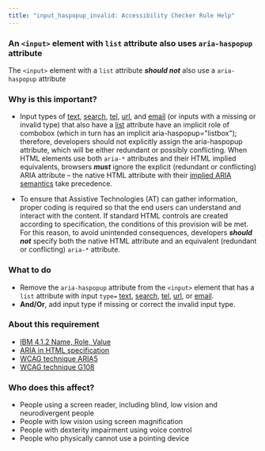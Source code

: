 ```yaml
---
title: "input_haspopup_invalid: Accessibility Checker Rule Help"
---
```


<div className="toolHelp">
<Row>
<Column colLg={16} colMd={8} colSm={4} className="toolHead">

### An `<input>` element with `list` attribute also uses `aria-haspopup` attribute

<div id="locLevel"></div>

The `<input>` element with a `list` attribute **_should not_** also use a `aria-haspopup` attribute

</Column>
</Row>
<Row>
<Column colLg={11} colMd={5} colSm={4} className="toolMain">

### Why is this important?

* Input types of [text](https://html.spec.whatwg.org/multipage/input.html#text-(type=text)-state-and-search-state-(type=search)), [search](https://html.spec.whatwg.org/multipage/input.html#text-(type=text)-state-and-search-state-(type=search)), [tel](https://html.spec.whatwg.org/multipage/input.html#telephone-state-(type=tel)), [url](https://html.spec.whatwg.org/multipage/input.html#url-state-(type=url)), and [email](https://html.spec.whatwg.org/multipage/input.html#e-mail-state-(type=email)) (or inputs with a missing or invalid type) that also have a [list](https://html.spec.whatwg.org/multipage/input.html#attr-input-list) attribute have an implicit role of combobox (which in turn has an implicit aria-haspopup="listbox");
therefore, developers should not explicitly assign the aria-haspopup attribute, which will be either redundant or possibly conflicting.
When HTML elements use both `aria-*` attributes and their HTML implied equivalents, browsers **_must_** ignore the explicit (redundant or conflicting) ARIA attribute – the native HTML attribute with their [implied ARIA semantics](https://www.w3.org/TR/wai-aria-1.1/#implicit_semantics) take precedence.

* To ensure that Assistive Technologies (AT) can gather information, proper coding is required so that the end users can understand and interact with the content.
If standard HTML controls are created according to specification, the conditions of this provision will be met.
For this reason, to avoid unintended consequences, developers **_should not_** specify both the native HTML attribute and an equivalent (redundant or conflicting) `aria-*` attribute.

<div id="locSnippet"></div>

### What to do

* Remove the `aria-haspopup` attribute from the `<input>` element that has a `list` attribute with input `type=` [text](https://html.spec.whatwg.org/multipage/input.html#text-(type=text)-state-and-search-state-(type=search)), [search](https://html.spec.whatwg.org/multipage/input.html#text-(type=text)-state-and-search-state-(type=search)), [tel](https://html.spec.whatwg.org/multipage/input.html#telephone-state-(type=tel)), [url](https://html.spec.whatwg.org/multipage/input.html#url-state-(type=url)), or [email](https://html.spec.whatwg.org/multipage/input.html#e-mail-state-(type=email)).
* **And/Or**, add input type if missing or correct the invalid input type.

</Column>
<Column colLg={5} colMd={3} colSm={4} className="toolLeft">

### About this requirement

* [IBM 4.1.2 Name, Role, Value](https://www.ibm.com/able/requirements/requirements/#4_1_2)
* [ARIA in HTML specification](https://www.w3.org/TR/html-aria/#el-input-text-list)
* [WCAG technique ARIA5](https://www.w3.org/WAI/WCAG21/Techniques/aria/ARIA5)
* [WCAG technique G108](https://www.w3.org/WAI/WCAG21/Techniques/general/G108)

### Who does this affect?

* People using a screen reader, including blind, low vision and neurodivergent people
* People with low vision using screen magnification
* People with dexterity impairment using voice control
* People who physically cannot use a pointing device

</Column>
</Row>
</div>

